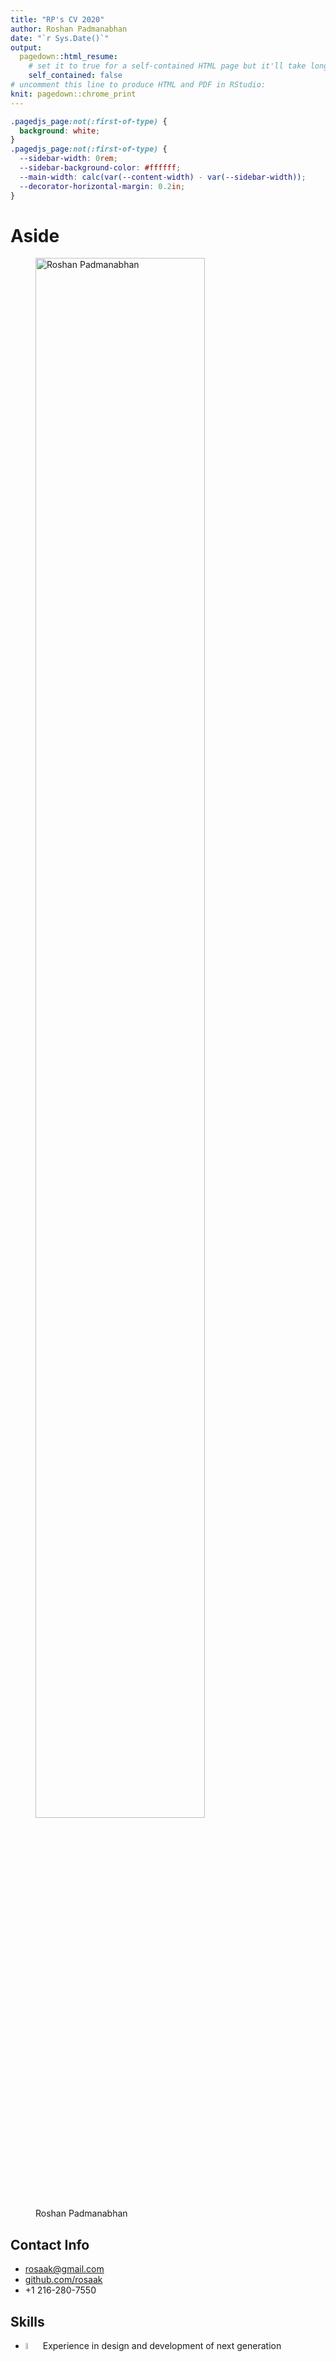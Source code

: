 ```yaml
---
title: "RP's CV 2020"
author: Roshan Padmanabhan
date: "`r Sys.Date()`"
output:
  pagedown::html_resume:
    # set it to true for a self-contained HTML page but it'll take longer to render
    self_contained: false
# uncomment this line to produce HTML and PDF in RStudio:
knit: pagedown::chrome_print
---
```


```css
.pagedjs_page:not(:first-of-type) {
  background: white;
}
.pagedjs_page:not(:first-of-type) {
  --sidebar-width: 0rem;
  --sidebar-background-color: #ffffff;
  --main-width: calc(var(--content-width) - var(--sidebar-width));
  --decorator-horizontal-margin: 0.2in;
}
```

# Aside

![Roshan Padmanabhan](https://avatars2.githubusercontent.com/u/5837033?s=400&v=4){width="80%"}

## Contact Info {#contact}

-   <i class="fa fa-envelope"></i> [rosaak\@gmail.com](mailto:rosaak@gmail.com){.email}
-   <i class="fa fa-github"></i> [github.com/rosaak](https://github.com/rosaak)
-   <i class="fa fa-phone"></i> +1 216-280-7550

## Skills {#skills}

-   ![](dot.svg){width="5%"} Experience in design and development of next generation sequencing (NGS) data processing pipelines

-   ![](dot.svg){width="5%"} Experience in analyzing Metagenomics, Transcriptomics, Epigenomics datasets

-   ![](dot.svg){width="5%"} Experience in multi-omics integration

-   ![](dot.svg){width="5%"} Experience in statistical analysis, machine learning

-   ![](dot.svg){width="5%"} Proficient in R, Bash and Python

-   ![](dot.svg){width="5%"} Good communication skills and a track record of successful collaborations with cross-functional teams

# Main

## Babu Roshan Padmanabhan {#title}

***Senior Bioinformatics Scientist***<br> *Trailhead Biosystems Inc.*<br> *10000 Ceder Ave, Cleveland Ohio 44106*<br>

<hr>

## Employment {data-icon="address-book"}

### Senior Bioinformatics Scientist

Trailhead Biosystems Inc.

Cleveland, Ohio

2022-

o Experimental design, Analyzing transcriptomics data, Building pipelines/ workflows, Databases, and Apps for storing, retrieving, analyzing, and visualizing various omics datasets.

### Bioinformatics Scientist

University Hospitals

Cleveland, Ohio

2020-2021

<strong>Accomplishments:<br></strong> o Integrated ChIP-Seq, ATAC-Seq and RNA-Seq data to understand role of Krüppel-like family of transcription factors in vascular endothelial biology.<br> o Involved in project related to chromatin dynamics during pollution and aging, analyzed time series analysis of RNA-Seq and ChIPseq datasets.<br> o Developed downstream analysis pipeline to analyze HiC data and built visualization pipeline and deployed it on linode server.<br> o Managed more than 10 epigenomic, transcriptomis and single-cell transcriptomics projects.

### Postdoctoral Bioinformatics Fellow

Cleveland Clinic

Cleveland, Ohio

2016-2020

<strong>Accomplishments:<br></strong> o Used machine learning and genomic approaches to understand the role of microbiome in cancer.<br> o Identified highly correlated multi-omic signatures between metabolomics and microbial datasets.<br> o Worked on microbial associations in patients with autism spectrum disorder, vasculitis, and breast cancer.<br> o Utilized ChIP-Seq and RNA-Seq methods to analyze the role of PTEN in transcription.<br> o GermLine variant analysis of Children, Adolescents, and Young Adults (C-AYA) with SolidTumor.<br>

### Bioinformatics Engineer

Institut des Maladies Métaboliques et Cardiovasculaires

Toulouse, France

2015 -- 2016

<strong>Accomplishments:<br></strong> o Developed pipelines for Metagenomic (16s Amplicon as well as Shotgun) and Bulk RNASeq datasets.<br> o Analyzed several Metagenomic datasets.<br> o Applied machine learning algorithms and Network analysis on clinical and metagenomic datasets.<br>

### Senior Research Fellow

Hyderabad Central University

Hyderabad, India

2006 -- 2011

<strong>Accomplishments:<br></strong> o Poster presentation accepted in the European Conference on Computational Biology at Ghent, Belgium, 2010.<br> o Learned embryonic stem cell culture techniques

### Bioinformatician

Jawaharlal Nehru Centre for Advanced Scientific Research

Bangalore, India

2004 -- 2006

<strong>Accomplishments:<br></strong> o Assembled, Annotated and did comparative genomics of several HIV genomes.<br> o Developed lab website.<br>

## Education {data-icon="graduation-cap" consise="TRUE"}

### Ph.D.

Aix-Marseille University

Marseilles, France

2011-2014

### Advanced Post Graduate Diploma in Bioinformatics

Jawaharlal Nehru University

New Delhi, India

2003-2004

### M.Sc. in Marine Biotechnology

Goa University

Goa, India

2000-2002

### B.Sc. in Biotechnology

Kerala University

Kerala, India

1997-2000

<hr>

## Honors and Seminars / Workshops Attended

### Artificial Intelligence in Oncology : Advancements and Policy

Case Western Reserve University

Cleveland, OH

2019

### International PTEN Symposium

From Patient-Centered Research to Clinical Care

Cleveland, OH

2019

### Galaxy Training

Galaxy Community Conference

Oslo, Norway

2013

### 3-days workshop on Scientific Writing Practice

Aix-Marseille University

Marseille, France

2013

### EMBO Workshop

Center for Cellular and Molecular Biology

Hyderabad, India

2006

### Molecular evolution, structure and functional divergence of Lipoxygenase gene family in vertebrate - [Poster Presentation](http://eccb.iscb.org/2010/index.php/proceedings/posters/115-comparative-genomics-phylogeny-and-evolution/index.html#_Toc269742405)

9th European Conference on Computational Biology

Ghent, Belgium

2010

### National workshop on Bioinformatics: Principles, Algorithms and Tools

C-DIT and TBGRI

Kerala, India

2002

### National Eligibility Test (NET) for Junior Research Fellowship (JRF)

The Council of Scientific & Industrial Research (CSIR) and University Grants Commission

India

2001,2004

<hr>

## Domain Specific Knowledge {data-icon="dna"}

### Programming Related

N/A

N/A

-   R
-   Python
-   Perl
-   JavaScript / HTML / CSS
-   Bash, Awk, Sed
-   DataBase: MySQL, SQLite, Mongodb
-   Web: Django, Dash (plotly), Shiny, Streamlit
-   Linux Administration
-   Experience working in HPC, Docker, Snakemake, Jupyter Notebook
-   Experience working in Cloud - AWS and Azure

### Proficient in

N/A

N/A

-   Data wrangling and visualization : pandas, numpy, dplyr, ggplot2, matplotlib and seaborn
-   Machine Learning libraries : scikit-learn, caret, randomforest, xgboost, t-sne
-   Bioconductor libraries for NGS : Rsamtools, Rsubreads, DESeq2, edger, phyloseq, maftools, limma
-   Analysis of Next Generation Sequence Data
-   Microbial whole genome assembly
-   Variant detection related [GATK, maftools, XHMM]
-   Transcriptomics [STAR,Kallisto,Sleuth,DESeq2]
-   ChIPSeq / ATAC-Seq [macs2, HOMER, diffbind, bicycle]
-   Amplicon and Shotgun Metagenomics, Metabolomics and Pan-genomics [Qiime, Micca, mothur, MOCAT, Kraken, mixOmics]
-   Integrative systems biology
-   Setting up and maintaining local database for Handling NGS Data, Galaxy local server etc.

<hr>

## Software, Databases and Data Analysis {data-icon="laptop"}

### Data Analysis

-   Comprehensive germline genomic profiles of children, adolescents and young adults with solid tumors. [github link](https://github.com/rosaak/germline_caya_solidtumor_analysis)

N/A

2019

### Data Visualization

-   Sankey Plots Visualization showing drug--target network analysis in children, adolescents, and young adults (C-AYA) with solid tumors [github link](https://github.com/rosaak/CAYA_Sankey_Daigrams)

N/A

2019

### MAGI

-   A pipeline for whole genome comparison. [github link](https://github.com/rosaak/magi/wiki)

N/A

2016

### ARG-ANNOT (Antibiotic Resistance Gene-ANNOTation)

-   A database to discover antibiotic resistance genes in bacterial genomes. [link](https://www.mediterranee-infection.com/acces-ressources/base-de-donnees/arg-annot-2/)

N/A

2013

<hr>

## Professional service {data-icon="pen-alt"}

### Reviewer for journals

N/A

N/A

-   New Microbes and New Infections (Elsevier)
-   Scientific Reports (Nature)
-   Journal of Applied Microbiology
-   Letters in Applied Microbiology
-   Cancer Research (AACR)
-   Review Editor in Cancer Genetics and Oncogenomics (Frontiers)

## Extra curricular {data-icon="chalkboard-teacher"}

### Passionate about

N/A

N/A

-   Photography
-   Sketching
-   Data Visualization
-   Online Learning

<hr>

## Publications {data-icon="file"}

### **A targetable pathway in neutrophils mitigates both arterial and venous thrombosis**

Science Translational Medicine., Vol 14, Issue 660, 31 Aug 2022 [PMID: 36044595](https://pubmed.ncbi.nlm.nih.gov/36044595/)

N/A

2022

Liyan Fan, David R Sweet, Erica K Fan, Domenick A Prosdocimo, Annmarie Madera, Zhen Jiang, **Roshan Padmanabhan**, Saptarsi M Haldar, Vinesh Vinayachandran, Mukesh K Jain

### **Transcription factors KLF15 and PPARδ cooperatively orchestrate genome-wide regulation of lipid metabolism in skeletal muscle**

Journal of Biological Chemistry., Volume 298, Issue 6, June 2022 [PMID: 35413288](https://pubmed.ncbi.nlm.nih.gov/35413288/)

N/A

2022

Liyan Fan, David R Sweet, Erica K Fan, Domenick A Prosdocimo, Annmarie Madera, Zhen Jiang, **Roshan Padmanabhan**, Saptarsi M Haldar, Vinesh Vinayachandran, Mukesh K Jain

### **Microbiome dysbiosis and epigenetic modulations in lung cancer: From pathogenesis to therapy**

Seminars in Cancer Biology., 2021 Jul 15 [PMID: 34273520](https://pubmed.ncbi.nlm.nih.gov/34273520/)

N/A

2021

Khan Faizan Haider, Bhat Basharat Ahmad, Sheikh Bashir Ahmad, Tariq Lubna, **Padmanabhan Roshan**, Verma Jay Prakash, Shukla Amritesh Chandra, Dowlati Afshin, Abbas Ata

### The effect of oral Metronidazole on the vaginal microbiome of patients with recurrent bacterial vaginosis: A pilot investigational study

*Human Microbiome Journal.,* Volume 20, June 2021, 100081[DOI](https://doi.org/10.1016/j.humic.2021.100081)

N/A

2021

Oluwatosin Goje, Elizabeth O Shay, Metabel Markwei, **Roshan Padmanabhan**, Charis Eng

### Germline EGFR variants are over-represented in adolescents and young adults (AYA) with adrenocortical carcinoma

*Human Molecular Genetics.*, 2020 Dec 16, ddaa268 [PMID: 33326033](https://pubmed.ncbi.nlm.nih.gov/33326033/)

N/A

2020

Sara Akhavanfard, Lamis Yehia, **Roshan Padmanabhan**, Jordan P. Reynolds, Ying Ni and Charis Eng

### Exposure to Air Pollution Disrupts Circadian Rhythm through Alterations in Chromatin Dynamics

*iScience.*, Volume 23, Issue 11, 101728 [PMID: 33241196](https://pubmed.ncbi.nlm.nih.gov/33241196/)

N/A

2020

Rengasamy Palanivel, Vinesh Vinayachandran, Shyam Biswal, Jeffrey A.Deiuliis, **Roshan, Padmanabhan**, Bongsoo Park, Roopesh SinghGangwar, Jared C.Durieux, Elaine AnnEbreo Cara, Lopa Das, Graham Bevan, Zahi A.Fayad, Ahmed Tawakol, Mukesh K.Jain, Sujata Rao, Sanjay Rajagopalan

### Metabolic stress regulates genome-wide transcription in a PTEN-dependent manner

*Human Molecular Genetics.*, 2020, Vol. 29, No. 16 [PMID: 32744308](https://pubmed.ncbi.nlm.nih.gov/32744308/)

N/A

2020

Ata Abbas, **Roshan Padmanabhan**, Charis Eng

### Bacteriome and mycobiome and bacteriome-mycobiome interactions in head and neck squamous cell carcinoma

*Oncotarget.* 2020 Jun 23; 11(25): 2375-2386. [PMID: 32637029](https://pubmed.ncbi.nlm.nih.gov/32637029/)

N/A

2020

Elizabeth Shay, Naseer Sangwan, **Roshan Padmanabhan**, Scott Lundy, Brian Burkey, and Charis Eng

### Comprehensive germline genomic profiles of children, adolescents and young adults with solid tumors.

*Nature Communications.* 2020 May 5; 11(1):2206. [PMID: 32371905](https://pubmed.ncbi.nlm.nih.gov/32371905/)

N/A

2020

Sara Akhavanfard, **Roshan Padmanabhan**, Lamis Yehia, Feixiong Cheng, Charis Eng.

### Copy Number Variation and Clinical Outcomes in Patients with Germline PTEN Mutations.

*JAMA Network Open.* 2020;3(1):e1920415. [PMID: 32003824](https://pubmed.ncbi.nlm.nih.gov/32003824/)

N/A

2020

Lamis Yehia, Marilyn Seyfi, Lisa-Marie Niestroj, **Roshan Padmanabhan**, Ying Ni, Thomas Frazier, Dennis Lal, Charis Eng.

### Resveratrol-mediated glycemic regulation is blunted by curcumin and is associated to modulation of gut microbiota.

*The Journal of Nutritional Biochemistry.* 2019 Oct;72:108218 [PMID: 31473511](https://pubmed.ncbi.nlm.nih.gov/31473511/)

N/A

2019

Navin Sreng, Serge Champion, Jean-Charles Martin, Saber Khelaifia, Jeffrey E Christensen, **Roshan Padmanabhan**, Vincent Azalbert, Vincent Blasco-Baque, Pascale Loubieres, Laurent Pechere, Jean-François Landrier, Rémy Burcelin, Eric Sérée.

### PTEN modulates gene transcription by redistributing genome-wide RNA polymerase II occupancy.

*Hum Mol Genet.* 2019 Sep 1;28(17):2826-2834. [PMID: 31127935](https://pubmed.ncbi.nlm.nih.gov/31127935/)

N/A

2019

Ata Abbas, **Roshan Padmanabhan**, Todd Romigh, Charis Eng.

### Microbiomes of Inflammatory Thoracic Aortic Aneurysms Due to Giant Cell Arteritis and Clinically Isolated Aortitis Differ From Those of Non-Inflammatory Aneurysms.

*Pathogens and Immunity.* 2019 Mar 15;4(1):105-123. [PMID: 30993253](https://pubmed.ncbi.nlm.nih.gov/30993253/)

N/A

2019

Getz TM\*, Hoffman GS\*, **Padmanabhan R**, Villa-Forte A, Funchain P, Roselli EE, Blackstone E, Johnston D, Petterson G, Soltesz, Svensson LG, Calabrese LH, Clifford AH, Eng C.

### The Microbiome of Temporal Arteries.

*Pathogens and Immunity.* 2019;4(1):61-78. [PMID: 30993251](https://pubmed.ncbi.nlm.nih.gov/30993251/)

N/A

2019

Hoffman GS, Getz TM, **Padmanabhan R**, Villa-Forte A, Clifford AH, Funchain P, Sankunny M, Perry JD, Blandford A, Kosmorsky G, Lystad L, Calabrese LH, Eng C.

### Microbiome in PTEN hamartoma tumor syndrome.

*Endocr Relat Cancer.* 2017, [PMID: 29233840](https://pubmed.ncbi.nlm.nih.gov/29233840/)

N/A

2019

Victoria Byrd, Ted M Getz, **Roshan Padmanabhan**, Hans Arora and Charis Eng.

### Transfer of dysbiotic gut microbiota has beneficial effects on host liver metabolism.

*Mol Syst Biol.* 2017 Mar 16;13(3):921, [PMID: 28302863](https://pubmed.ncbi.nlm.nih.gov/28302863/)

N/A

2017

Simon Nicolas, Vincent Blasco‐Baque, Audren Fournel, Jerome Gilleron, Pascale Klopp, Aurelie Waget, Franck Ceppo, Alysson Marlin, **Roshan Padmanabhan**, Jason Siacovoni, François Tercé, Patrice D Cani, Jean‐François Tanti, Remy Burcelin, Claude Knauf, Mireille Cormont, Matteo Serino.

### Microbial Culturomics to Map Halophilic Bacterium in Human Gut: Genome Sequence and Description of Oceanobacillus Jeddahense sp. nov.

*OMICS*, 2016, 20 (4), 248-258. [PMID: 27093109](https://pubmed.ncbi.nlm.nih.gov/27093109/)

N/A

2016

Saber Khelaifia, Jean-Christophe Lagier, Fehmida Bibi, Esam Ibraheem Azhar, Olivier Croce, **Roshan Padmanabhan**, Asif Ahmad Jiman-Fatani, Muhammad Yasir, Catherine Robert, Claudia Andrieu, Pierre-Edouard Fournier, Didier Raoult.

### Periodontal dysbiosis linked to periodontitis is associated with cardiometabolic adaptation to high-fat diet in mice.

*Am J Physiol Gastrointest Liver Physiol.* 2016,1;310(11). [PMID: 27033119](https://pubmed.ncbi.nlm.nih.gov/27033119/)

N/A

2016

Maxime Branchereau, François Reichardt, Pascale Loubieres, Pauline Marck, Aurélie Waget, Vincent Azalbert, André Colom, **Roshan Padmanabhan**, Jason Iacovoni, Anaïs Giry, François Tercé, Christophe Heymes, Remy Burcelin, Matteo Serino, Vincent Blasco-Baque.

### Genome sequence and description of Pantoea septica strain FF5.

*Stand Genomic Sci.* 2015; 10: 103. [PMID: 26568786](https://pubmed.ncbi.nlm.nih.gov/26568786/)

N/A

2015

Cheikh Ibrahima Lo, **Roshan Padhmanabhan**, Oleg Mediannikov, Thi Tien Nguyen, Didier Raoult, Pierre-Edouard Fournier, and Florence Fenollar.

### High-quality genome sequence and description of Bacillus dielmoensis strain FF4(T) sp. nov.

*Stand Genomic Sci.* 2015 22; 10:41. [PMID: 26221422](https://pubmed.ncbi.nlm.nih.gov/26221422/)

N/A

2015

Cheikh Ibrahima Lo, **Roshan Padhmanabhan**, Oleg Mediannikov, Jérôme Terras, Catherine Robert, Ngor Faye, Didier Raoult, Pierre-Edouard Fournier, and Florence Fenollar.

### Noncontiguous finished genome sequence and description of Necropsobacter massiliensis sp. nov.

*New Microbes New Infect.* 2015 Nov; 8: 41-- 50. [PMID: 26587237](https://pubmed.ncbi.nlm.nih.gov/26587237/)

N/A

2015

C.I. Lo, **R. Padhamanabhan**, B. Fall, B. Sambe-Ba, O. Mediannikov, T.-T. Nguyen, E. Prudent, N. Faye, Wade, D. Raoult, P.-E. Fournier, and F. Fenollar.

### ARG-ANNOT (Antibiotic Resistance Gene-ANNOTation), a new bioinformatic tool to discover antibiotic resistance genes in bacterial genomes.

*Antimicrob Agents Chemother*, 2014;58(1):212-20. [PMID: 24145532](https://pubmed.ncbi.nlm.nih.gov/24145532/)

N/A

2014

Gupta SK, **Padmanabhan BR**, Diene SM, Lopez- Rojas R, Kempf M, Landraud L, Rolain JM.

### Genome Sequence of Borrelia crocidurae Strain 03-02, a Clinical Isolate from Senegal.

*Genome Announc.* 2014 Nov 6;2(6):e01150-14. [PMID: 25377717](https://pubmed.ncbi.nlm.nih.gov/25377717/)

N/A

2014

Aurélien Fotso Fotso, Oleg Mediannikov, **Roshan Padmanabhan**, Catherine Robert, Pierre-Edouard Fournier, Didier Raoult, Michel Drancourt.

### High quality draft genome sequence and description of Occidentia massiliensis gen. nov., sp. nov., a new member of the family Rickettsiaceae.

*Stand Genomic Sci.* 2014 Dec 8;9:9. [PMID: 25780502](https://pubmed.ncbi.nlm.nih.gov/25780502/)

N/A

2014

Oleg Mediannikov, Thi-Thien Nguyen, Lesley Bell-Sakyi, **Roshan Padmanabhan**, Pierre-Edouard Fournier, and Didier Raoult.

### Genome sequence and description of Corynebacterium ihumii sp. nov.

*Stand. Genomic Sci.* 2014 Mar 15;9(3):1128-43. [PMID: 25197488](https://pubmed.ncbi.nlm.nih.gov/25197488/)

N/A

2014

**Roshan Padmanabhan**, Grégory Dubourg, Jean-Christophe Lagier, Carine Couderc, Caroline Michelle, Didier Raoult, Pierre- Edouard Fournier.

### Non-contiguous finished genome sequence and description of Collinsella massiliensis sp. nov.

*Stand. Genomic Sci.* 2014 Mar 15;9(3):1144-58. [PMID: 25197489](https://pubmed.ncbi.nlm.nih.gov/25197489/)

N/A

2014

**Roshan Padhmanabhan**, Gregory Dubourg, Jean-Christophe Lagier, Thi-Thien Nguyen, Carine Couderc, Morgane Rossi-Tamisier, Aurelia Caputo, Didier Raoult, Pierre-Edouard Fournier.

### Draft Genome Sequence of Necropsobacter rosorum Strain P709T

*Genome Announc.* 2014 Oct 9;2(5):e00913-14. [PMID: 25301642](https://pubmed.ncbi.nlm.nih.gov/25301642/)

N/A

2014

**Roshan Padmanabhan**, Catherine Robert, Florence Fenollar, Didier Raoulta, Pierre-Edouard Fournier.

### Non-contiguous-finished genome sequence and description of Paenibacillus gorillae sp. nov.

*Stand. Genomic Sci.* 2014 Mar 15;9(3):1031-45 [PMID: 25197481](https://pubmed.ncbi.nlm.nih.gov/25197481/)

N/A

2014

Mamadou Bhoy e Keita, **Roshan Padhmanabhan**, Aurelia Caputo, Catherine Robert, Eric Delaporte, Didier Raoult, Pierre-Edouard Fournier, Fadi Bittar.

### A polyphasic strategy incorporating genomic data for the taxonomic description of novel bacterial species. [Review]

*Int J Syst Evol Microbiol.* 2014 Feb; 64(Pt 2):384-391 [PMID: 24505076](https://pubmed.ncbi.nlm.nih.gov/24505076/)

N/A

2014

Dhamodharan Ramasamy, Ajay Kumar Mishra, Jean-Christophe Lagier, **Roshan Padhmanabhan**, Morgane Rossi, Erwin Sentausa, Didier Raoult and Pierre-Edouard Fournier.

### Non-contiguous-finished genome sequence and description of Gorillabacterium massiliensis gen. nov, sp. nov., a new member of the Family Paenibacillaceae.

*Stand. Genomic Sci.* 2014 Mar 15;9(3):807-20. [PMID: 25197465](https://pubmed.ncbi.nlm.nih.gov/25197465/)

N/A

2014

Mamadou Bhoye Keita, **Roshan Padhmanabhan**, Aurelia Caputo, Catherine Robert, Eric Delaporte, Didier Raoult, Pierre-Edouard Fournier, Fadi Bittar.

### Genomics and Metagenomics in Medical Microbiology. [Review]

*Journal of Microbiological Methods* 2013 Dec;95(3):415-24 [PMID: 24200711](https://pubmed.ncbi.nlm.nih.gov/24200711/)

N/A

2013

**Roshan Padmanabhan**, Ajay Kumar Mishra, Didier Raoult, Pierre-Edouard Fournier.

### Non-contiguous finished genome sequence and description of Megasphaera massiliensis sp. nov

*Stand. Genomic Sci.* 2013 Aug 7;8(3):525-38. [PMID: 24501636](https://pubmed.ncbi.nlm.nih.gov/24501636/)

N/A

2013

**Roshan Padmanabhan**, Jean-Christophe Lagier, Nicole Prisca Makaya Dangui, Caroline Michelle, Carine Couderc, Didier Raoult, Pierre-Edouard Fournier.

### Non-contiguous finished genome sequence and description of Clostridium dakarense sp. nov

*Stand. Genomic Sci.* 2013 Sep 30;9(1):14-27. [PMID: 24501642](https://pubmed.ncbi.nlm.nih.gov/24501642/)

N/A

2013

Cheikh Ibrahima Lo, Ajay Kumar Mishra, **Roshan Padhmanabhan**, Bissoume Samb, Ba, Amy Gassama Sow, Catherine Robert, Carine Couderc, Ngor Faye, Didier Raoult, Pierre-Edouard Fournier, Florence Fenollar.

### Exceptional molecular and coreceptor-requirement properties of molecular clones isolated from an Human Immunodeficiency Virus Type-1 subtype C infection.

*Retrovirology* 2008 Mar 7;5:25. [PMID: 18328091](https://pubmed.ncbi.nlm.nih.gov/18328091/)

N/A

2008

Dash P K, Siddappa N B, Mangaiarkarasi A, Mahendarkar A, **Roshan P B**, Anand K K, Mahadevan A, Shankar S K, Satishchandra P, Prasad V R, Ranga U.

<hr>
